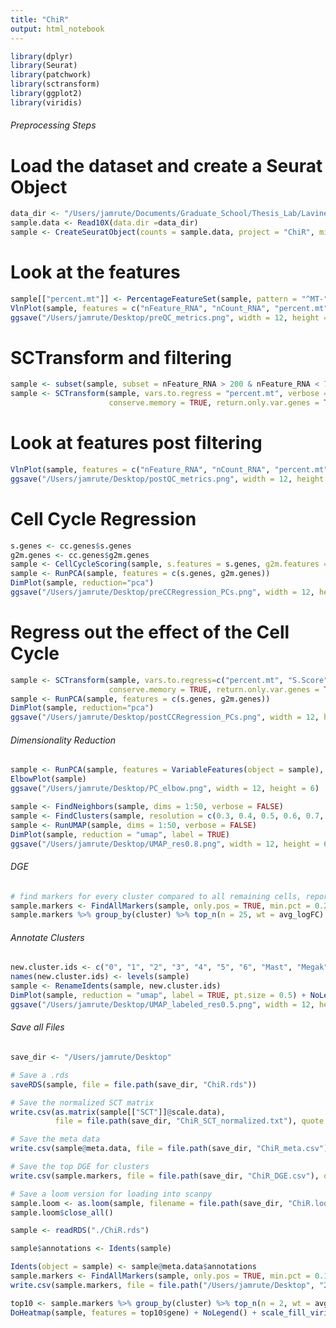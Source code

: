 ```yaml
---
title: "ChiR"
output: html_notebook
---
```



```r
library(dplyr)
library(Seurat)
library(patchwork)
library(sctransform)
library(ggplot2)
library(viridis)
```

###### Preprocessing Steps

# Load the dataset and create a Seurat Object
```r
data_dir <- "/Users/jamrute/Documents/Graduate_School/Thesis_Lab/Lavine_Projects/Converted_to_v3/ChiR/filtered_feature_bc_matrix/"
sample.data <- Read10X(data.dir =data_dir)
sample <- CreateSeuratObject(counts = sample.data, project = "ChiR", min.cells = 3, min.features = 200)
```

# Look at the features
```r
sample[["percent.mt"]] <- PercentageFeatureSet(sample, pattern = "^MT-")
VlnPlot(sample, features = c("nFeature_RNA", "nCount_RNA", "percent.mt"), ncol = 3)
ggsave("/Users/jamrute/Desktop/preQC_metrics.png", width = 12, height = 6)
```

# SCTransform and filtering
```r
sample <- subset(sample, subset = nFeature_RNA > 200 & nFeature_RNA < 7000 & percent.mt < 7.5)
sample <- SCTransform(sample, vars.to.regress = "percent.mt", verbose = FALSE,
                      conserve.memory = TRUE, return.only.var.genes = TRUE)
```

# Look at features post filtering
```r
VlnPlot(sample, features = c("nFeature_RNA", "nCount_RNA", "percent.mt"), ncol = 3)
ggsave("/Users/jamrute/Desktop/postQC_metrics.png", width = 12, height = 6)
```

# Cell Cycle Regression
```r
s.genes <- cc.genes$s.genes
g2m.genes <- cc.genes$g2m.genes
sample <- CellCycleScoring(sample, s.features = s.genes, g2m.features = g2m.genes, set.ident = TRUE)
sample <- RunPCA(sample, features = c(s.genes, g2m.genes))
DimPlot(sample, reduction="pca")
ggsave("/Users/jamrute/Desktop/preCCRegression_PCs.png", width = 12, height = 6)
```

# Regress out the effect of the Cell Cycle
```r
sample <- SCTransform(sample, vars.to.regress=c("percent.mt", "S.Score", "G2M.Score"), verbose = FALSE,
                      conserve.memory = TRUE, return.only.var.genes = TRUE)
sample <- RunPCA(sample, features = c(s.genes, g2m.genes))
DimPlot(sample, reduction="pca")
ggsave("/Users/jamrute/Desktop/postCCRegression_PCs.png", width = 12, height = 6)
```

###### Dimensionality Reduction

```r
sample <- RunPCA(sample, features = VariableFeatures(object = sample), npcs=100, verbose=TRUE)
ElbowPlot(sample)
ggsave("/Users/jamrute/Desktop/PC_elbow.png", width = 12, height = 6)
```

```r
sample <- FindNeighbors(sample, dims = 1:50, verbose = FALSE)
sample <- FindClusters(sample, resolution = c(0.3, 0.4, 0.5, 0.6, 0.7, 0.8), verbose = FALSE)
sample <- RunUMAP(sample, dims = 1:50, verbose = FALSE)
DimPlot(sample, reduction = "umap", label = TRUE)
ggsave("/Users/jamrute/Desktop/UMAP_res0.8.png", width = 12, height = 6)
```

###### DGE

```r
# find markers for every cluster compared to all remaining cells, report only the positive ones
sample.markers <- FindAllMarkers(sample, only.pos = TRUE, min.pct = 0.25, logfc.threshold = 0.25)
sample.markers %>% group_by(cluster) %>% top_n(n = 25, wt = avg_logFC)
```

###### Annotate Clusters

```r
new.cluster.ids <- c("0", "1", "2", "3", "4", "5", "6", "Mast", "Megak", "LMP", "Progenitor", "11", "Hemo/Endo", "RBCs")
names(new.cluster.ids) <- levels(sample)
sample <- RenameIdents(sample, new.cluster.ids)
DimPlot(sample, reduction = "umap", label = TRUE, pt.size = 0.5) + NoLegend()
ggsave("/Users/jamrute/Desktop/UMAP_labeled_res0.5.png", width = 12, height = 6)
```

###### Save all Files

```r
save_dir <- "/Users/jamrute/Desktop"

# Save a .rds
saveRDS(sample, file = file.path(save_dir, "ChiR.rds"))

# Save the normalized SCT matrix
write.csv(as.matrix(sample[["SCT"]]@scale.data), 
          file = file.path(save_dir, "ChiR_SCT_normalized.txt"), quote = FALSE)

# Save the meta data
write.csv(sample@meta.data, file = file.path(save_dir, "ChiR_meta.csv"), quote = FALSE)

# Save the top DGE for clusters
write.csv(sample.markers, file = file.path(save_dir, "ChiR_DGE.csv"), quote = FALSE)

# Save a loom version for loading into scanpy
sample.loom <- as.loom(sample, filename = file.path(save_dir, "ChiR.loom"), verbose = FALSE)
sample.loom$close_all()
```

```r
sample <- readRDS("./ChiR.rds")
```

```r
sample$annotations <- Idents(sample)
```

```r
Idents(object = sample) <- sample@meta.data$annotations
sample.markers <- FindAllMarkers(sample, only.pos = TRUE, min.pct = 0.1, logfc.threshold = 0.05)
write.csv(sample.markers, file = file.path("/Users/jamrute/Desktop", "2020_ChiR_DGE.csv"), quote = FALSE)
```

```r
top10 <- sample.markers %>% group_by(cluster) %>% top_n(n = 2, wt = avg_log2FC)
DoHeatmap(sample, features = top10$gene) + NoLegend() + scale_fill_viridis()
```






